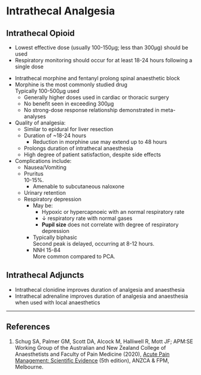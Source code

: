 # Intrathecal Analgesia {#sec-intrathecal}

## Intrathecal Opioid

:::tick
* Lowest effective dose (usually 100-150µg; less than 300µg) should be used
* Respiratory monitoring should occur for at least 18-24 hours following a single dose
:::

* Intrathecal morphine and fentanyl prolong spinal anaesthetic block
* Morphine is the most commonly studied drug\
Typically 100-500µg used\
	* Generally higher doses used in cardiac or thoracic surgery
	* No benefit seen in exceeding 300µg
	* No strong-dose response relationship demonstrated in meta-analyses
* Quality of analgesia:
	* Similar to epidural for liver resection
	* Duration of ~18-24 hours
		* Reduction in morphine use may extend up to 48 hours
	* Prolongs duration of intrathecal anaesthesia
	* High degree of patient satisfaction, despite side effects
* Complications include:
	* Nausea/Vomiting
	* Pruritus\
	10-15%.
		* Amenable to subcutaneous naloxone
	* Urinary retention
	* Respiratory depression\
		* May be:
			* Hypoxic or hypercapnoeic with an normal respiratory rate
			* ↓ respiratory rate with normal gases
			* **Pupil size** does not correlate with degree of respiratory depression
		* Typically biphasic\
		Second peak is delayed, occurring at 8-12 hours.
		* NNH 15-84\
		More common compared to PCA.



## Intrathecal Adjuncts

* Intrathecal clonidine improves duration of analgesia and anaesthesia
* Intrathecal adrenaline improves duration of analgesia and anaesthesia when used with local anaesthetics



---

## References

1. Schug SA, Palmer GM, Scott DA, Alcock M, Halliwell R, Mott JF; APM:SE Working Group of the Australian and New Zealand College of Anaesthetists and Faculty of Pain Medicine (2020), [Acute Pain Management: Scientific Evidence](https://www.anzca.edu.au/resources/college-publications/acute-pain-management/apmse5.pdf) (5th edition), ANZCA & FPM, Melbourne.